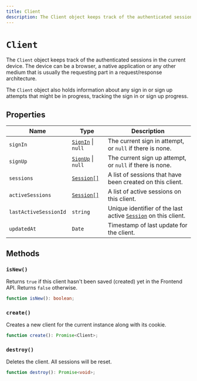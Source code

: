 ```yaml
---
title: Client
description: The Client object keeps track of the authenticated sessions in the current device. The device can be a browser, a native application or any other medium that is usually the requesting part in a request/response architecture.
---
```


# `Client`

The `Client` object keeps track of the authenticated sessions in the current device. The device can be a browser, a native application or any other medium that is usually the requesting part in a request/response architecture.

The `Client` object also holds information about any sign in or sign up attempts that might be in progress, tracking the sign in or sign up progress.

## Properties

| Name | Type | Description |
| - | - | - |
| `signIn` | [`SignIn`](/docs/references/javascript/sign-in/sign-in) \| `null` | The current sign in attempt, or `null` if there is none. |
| `signUp` | [`SignUp`](/docs/references/javascript/sign-up/sign-up) \| `null` | The current sign up attempt, or `null` if there is none. |
| `sessions` | [`Session[]`](/docs/references/javascript/session) | A list of sessions that have been created on this client. |
| `activeSessions` | [`Session[]`](/docs/references/javascript/session) | A list of active sessions on this client. |
| `lastActiveSessionId` | `string` | Unique identifier of the last active [`Session`](/docs/references/javascript/session) on this client. |
| `updatedAt` | `Date` | Timestamp of last update for the client. |

## Methods

### `isNew()`

Returns `true` if this client hasn't been saved (created) yet in the Frontend API. Returns `false` otherwise.

```typescript
function isNew(): boolean;
```

### `create()`

Creates a new client for the current instance along with its cookie.

```typescript
function create(): Promise<Client>;
```

### `destroy()`

Deletes the client. All sessions will be reset.

```typescript
function destroy(): Promise<void>;
```
